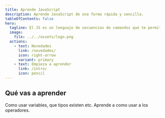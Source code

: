 ```yaml
---
title: Aprende JavaScript
description: Aprende JavaScript de una forma rápida y sencilla.
tableOfContents: false
hero:
  tagline: El JS es un lenguaje de secuencias de comandos que te permite crear contenido de actualización dinámica, controlar multimedia, animar imágenes y prácticamente todo lo demás
  image:
    file: ../../assets/logo.png
  actions:
    - text: Novedades
      link: /novedades/
      icon: right-arrow
      variant: primary
    - text: Empieza a aprender
      link: /intro/
      icon: pencil
---
```



## Qué vas a aprender

<CardGrid stagger>
	<Card title="Aprende a usar las variables" icon="pencil">
		Como usar variables, que tipos existen etc.
	</Card>
	<Card title="Operadores" icon="add-document">
		Aprende a como usar a los operadores.
	</Card>
</CardGrid>
